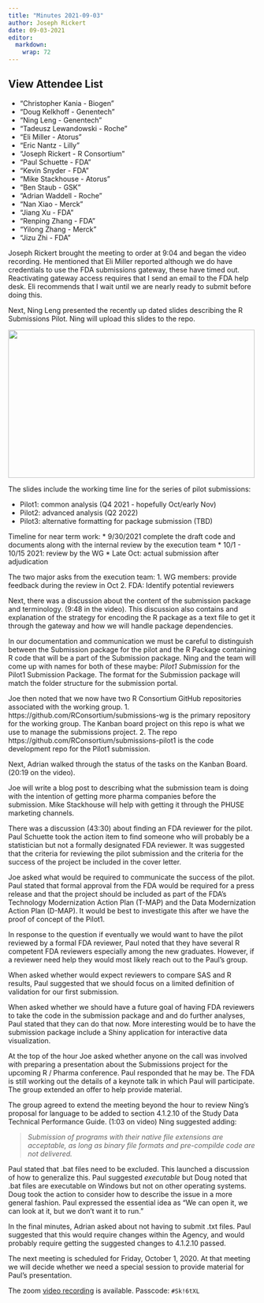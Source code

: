 ```yaml
---
title: "Minutes 2021-09-03"
author: Joseph Rickert
date: 09-03-2021
editor: 
  markdown: 
    wrap: 72
---
```


::: {.callout-tip collapse="true"}
## View Attendee List

- "Christopher Kania - Biogen"
- "Doug Kelkhoff - Genentech"
- "Ning Leng - Genentech"
- "Tadeusz Lewandowski - Roche"
- "Eli Miller - Atorus"
- "Eric Nantz - Lilly"
- "Joseph Rickert - R Consortium"
- "Paul Schuette - FDA"
- "Kevin Snyder - FDA"
- "Mike Stackhouse - Atorus"
- "Ben Staub - GSK"
- "Adrian Waddell - Roche"
- "Nan Xiao - Merck"
- "Jiang Xu - FDA"
- "Renping Zhang - FDA"
- "Yilong Zhang - Merck"
- "Jizu Zhi - FDA"
:::

Joseph Rickert brought the meeting to order at 9:04 and began the video recording. He mentioned that Eli Miller reported although we do have credentials to use the FDA submissions gateway, these have timed out. Reactivating gateway access requires that I send an email to the FDA help desk. Eli recommends that I wait until we are nearly ready to submit before doing this.

Next, Ning Leng presented the recently up dated slides describing the R Submissions Pilot. Ning will upload this slides to the repo. 

<img src="img/p1.png" height = "300" width="500">

The slides include the working time line for the series of pilot submissions:

* Pilot1: common analysis  (Q4 2021 - hopefully  Oct/early Nov)
* Pilot2: advanced analysis (Q2 2022)
* Pilot3: alternative formatting for package submission (TBD)

Timeline for near term work:
* 9/30/2021 complete the draft code and documents along with the internal review by the execution team
* 10/1 - 10/15 2021: review by the WG
* Late Oct: actual submission after adjudication 

The two major asks from the execution team:
1. WG members: provide feedback during the review in Oct
2. FDA: Identify potential reviewers

Next, there was a discussion about the content of the submission package and terminology. (9:48 in the video). This discussion also contains and explanation of the strategy for encoding the R package as a text file to get it through the gateway and how we will handle package dependencies.

In our documentation and communication we must be careful to distinguish between the Submission package for the pilot and the R Package containing R code that will be a part of the Submission package. Ning and the team will come up with names for both of these maybe: *Pilot1 Submission* for the Pilot1 Submission Package. The format for the Submission package will match the folder structure for the submission portal.

Joe then noted that we now have two R Consortium GitHub repositories associated with the working group.
1. https://github.com/RConsortium/submissions-wg is the primary repository for the working group. The Kanban board project on this repo is what we use to manage the submissions project.
2. The repo https://github.com/RConsortium/submissions-pilot1 is the code development repo for the Pilot1 submission.

Next, Adrian walked through the status of the tasks on the Kanban Board. (20:19 on the video).

Joe will write a blog post to describing what the submission team is doing with the intention of getting more pharma companies before the submission. Mike Stackhouse will help with getting it through the PHUSE marketing channels.

There was a discussion (43:30) about finding an FDA reviewer for the pilot. Paul Schuette took the action item to find someone who will probably be a statistician but not a formally designated FDA reviewer. It was suggested that the criteria for reviewing the pilot submission and the criteria for the success of the project be included in the cover letter.

Joe asked what would be required to communicate the success of the pilot. Paul stated that formal approval from the FDA would be required for a press release and that the project should be included as part of the FDA's Technology Modernization Action Plan (T-MAP) and the Data Modernization Action Plan (D-MAP). It would be best to investigate this after we have the proof of concept of the Pilot1. 

In response to the question if eventually we would want to have the pilot reviewed by a formal FDA reviewer, Paul noted that they have several R competent FDA reviewers especially among the new graduates. However, if a reviewer need help they would most likely reach out to the Paul's group.

When asked whether would expect reviewers to compare SAS and R results, Paul suggested that we should focus on a limited definition of validation for our first submission.

When asked whether we should have a future goal of having FDA reviewers to take the code in the submission package and and do further analyses, Paul stated that they can do that now. More interesting would be to have the submission package include a Shiny application for interactive data visualization.

At the top of the hour Joe asked whether anyone on the call was involved with preparing a presentation about the Submissions project for the upcoming R / Pharma conference. Paul responded that he may be. The FDA is still working out the details of a keynote talk in which Paul will participate. The group extended an offer to help provide material.

The group agreed to extend the meeting beyond the hour to review Ning's proposal for language to be added to section 4.1.2.10 of the Study Data Technical Performance Guide. (1:03 on video) Ning suggested adding:

> *Submission of programs with their native file extensions are acceptable, as long as binary file formats and pre-compilde code are not delivered.*

Paul stated that .bat files need to be excluded. This launched a discussion of how to generalize this. Paul suggested *executable* but Doug noted that .bat files are executable on Windows but not on other operating systems. Doug took the action to consider how to describe the issue in a more general fashion. Paul expressed the essential idea as "We can open it, we can look at it, but we don't want it to run."

In the final minutes, Adrian asked about not having to submit .txt files. Paul suggested that this would require changes within the Agency, and would probably require getting the suggested changes to 4.1.2.10 passed.

The next meeting is scheduled for Friday, October 1, 2020. At that meeting we will decide whether we need a special session to provide material for Paul's presentation.

The zoom [video recording](https://rstudio.zoom.us/rec/share/kBYMvXBfVsouRgM8By0kpPdQh5I8NRWqg68RRUe8rqVxCgsnHol3G6hOjFigqBtL.mp_rW8bsGP83qcEX) is available. Passcode: `#Sk!6tXL`
